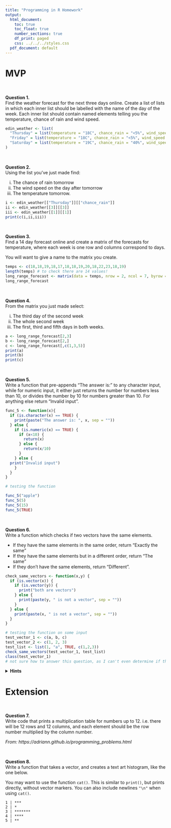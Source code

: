 ```yaml
---
title: "Programming in R Homework"
output:
  html_document:
    toc: true
    toc_float: true
    number_sections: true
    df_print: paged
    css: ../../../styles.css
  pdf_document: default
---
```


# MVP

<br> 

**Question 1.** \
Find the weather forecast for the next three days online. Create a list of lists in which each inner list should be labelled with the name of the day of the week. Each inner list should contain named elements telling you the temperature, chance of rain and wind speed.
```r
edin_weather <- list(
  "Thursday" = list(temperature = "18C", chance_rain = "<5%", wind_speed = "7mph"),
  "Friday" = list(temperature = "18C", chance_rain = "<5%", wind_speed = "8mph"),
  "Saturday" = list(temperature = "19C", chance_rain = "40%", wind_speed = "7mph")
)

```

<br>

**Question 2.** \
Using the list you've just made find:

  i. The chance of rain tomorrow
  ii. The wind speed on the day after tomorrow
  iii. The temperature tomorrow.
```r

i <- edin_weather[["Thursday"]][["chance_rain"]]
ii <- edin_weather[[3]][[3]]
iii <- edin_weather[[1]][[1]]
print(c(i,ii,iii))

```

<br>

**Question 3.** \
Find a 14 day forecast online and create a matrix of the forecasts for temperature, where each week is one row and columns correspond to days.

You will want to give a name to the matrix you create.
```r
temps <- c(18,18,19,18,17,18,18,19,20,18,22,23,18,19)
length(temps) # to check there are 14 values!
long_range_forecast <- matrix(data = temps, nrow = 2, ncol = 7, byrow = TRUE)
long_range_forecast
```

<br>

**Question 4.** \
From the matrix you just made select:

  i. The third day of the second week
  ii. The whole second week
  iii. The first, third and fifth days in both weeks.

```r
a <- long_range_forecast[2,3]
b <- long_range_forecast[2,]
c <- long_range_forecast[,c(1,3,5)]
print(a)
print(b)
print(c)
```

<br>

**Question 5.** \
Write a function that pre-appends "The answer is: " to any character input, while for numeric input, it either just returns the number for numbers less than 10, or divides the number by 10 for numbers greater than 10. For anything else return "Invalid input".
```r
func_5 <- function(x){
  if (is.character(x) == TRUE) {
    print(paste("The answer is: ", x, sep = ""))
  } else {
    if (is.numeric(x) == TRUE) {
      if (x<10) {
        return(x)
      } else {
        return(x/10)
      }
    } else {
  print("Invalid input")
    }
  }
} 

```

```r
# testing the function

func_5("apple")
func_5(5)
func_5(15)
func_5(TRUE)
```

<br>

**Question 6.** \
Write a function which checks if two vectors have the same elements. 

* If they have the same elements in the same order, return "Exactly the same"
* If they have the same elements but in a different order, return "The same"
* If they don't have the same elements, return "Different".

```r
check_same_vectors <- function(x,y) {
  if (is.vector(x)) {
    if (is.vector(y)) {
      print("both are vectors")
    } else {
      print(paste(y, " is not a vector", sep = ""))
    }
  } else {
    print(paste(x, " is not a vector", sep = ""))
  }
}
```

```r
# testing the function on some input
test_vector_1 <- c(a, b, c)
test_vector_2 <- c(1, 2, 3)
test_list <- list(1, "a", TRUE, c(1,2,3))
check_same_vectors(test_vector_1, test_list)
class(test_vector_1)
# not sure how to answer this question, as I can't even determine if the input variable is a vector or not before doing further logic
```

<details>
<summary>**Hints**</summary>
* You can check if two vectors have the same elements but in a different order by using `sort` to sort each vector first and then checking if they are equal.
* Have a look at the `all()` function
</details>
</blockquote>


# Extension

<br>

**Question 7.** \
Write code that prints a multiplication table for numbers up to 12. i.e. there will be 12 rows and 12 columns, and each element should be the row number multiplied by the column number.

*From: https://adriann.github.io/programming_problems.html*

<br>

**Question 8.** \
Write a function that takes a vector, and creates a text art histogram, like the one below.

You may want to use the function `cat()`. This is similar to `print()`, but prints directly, without vector markers. You can also include newlines `"\n"` when using `cat()`.

```
1 | ***
2 | *
3 | *******
4 | ****
5 | **
```

